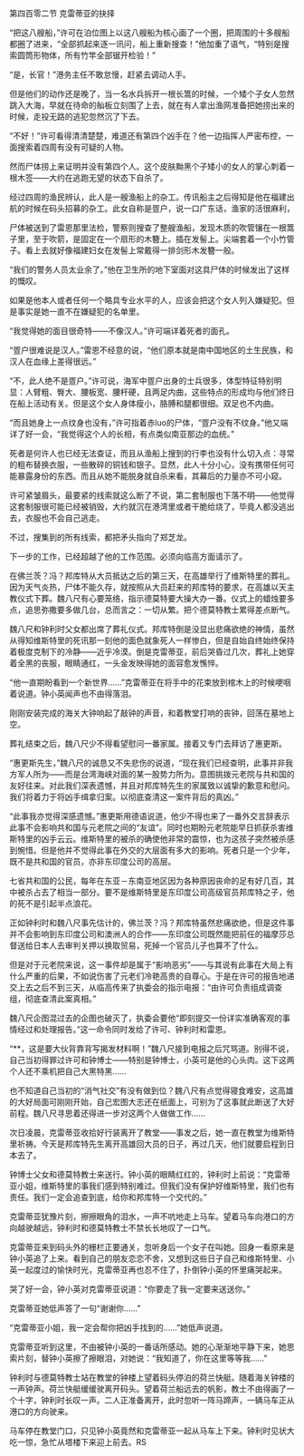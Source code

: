 

第四百零二节 克雷蒂亚的抉择

“把这八艘船，”许可在泊位图上以这八艘船为核心画了一个圈，把周围的十多艘船都圈了进来，“全部抓起来逐一讯问，船上重新搜查！”他加重了语气，“特别是搜索圆筒形物体，所有竹竿全部锯开检验！”

“是，长官！”港务主任不敢怠慢，赶紧去调动人手。

但是他们的动作还是晚了，当一名水兵拆开一根长篙的时候，一个矮个子女人忽然跳入大海，早就在待命的舢板立刻围了上去，就在有人拿出渔网准备把她捞出来的时候，走投无路的逃犯忽然沉了下去。

“不好！”许可看得清清楚楚，难道还有第四个凶手在？他一边指挥人严密布控，一面搜索着四周有没有可疑的人物。

然而尸体捞上来证明并没有第四个人。这个皮肤黝黑个子矮小的女人的掌心刺着一根木签――大约在逃跑无望的状态下自杀了。

经过四周的渔民辨认，此人是一艘渔船上的杂工。传讯船主之后得知是他在福建出航的时候在码头招募的杂工。此女自称是疍户，说一口广东话，渔家的活很麻利，

尸体被送到了雷恩那里法检，警察则搜查了整艘渔船，发现木质的吹管镶在一根篙子里，至于吹箭，是固定在一个扇形的木簪上。插在发髻上。尖端套着一个小竹管子。看上去就好像福建妇女在发髻上常戴得一排剑形木发簪一般。

“我们的警务人员太业余了。”他在卫生所的地下室面对这具尸体的时候发出了这样的慨叹。

如果是他本人或者任何一个略具专业水平的人，应该会把这个女人列入嫌疑犯。但是事实是她一直不在嫌疑犯的名单里。

“我觉得她的面目很奇特――不像汉人。”许可端详着死者的面孔。

“疍户很难说是汉人。”雷恩不经意的说，“他们原本就是南中国地区的土生民族，和汉人在血缘上差得很远。”

“不，此人绝不是疍户。”许可说，海军中疍户出身的士兵很多，体型特征特别明显：人臂粗、臀大、腰板宽、腰杆硬，且两足内曲，这些特点的形成均与他们终日在船上活动有关。但是这个女人身体瘦小，胳膊和腿都很细。双足也不内曲。

“而且她身上一点纹身也没有，”许可指着赤luo的尸体，“疍户没有不纹身。”他又端详了好一会，“我觉得这个人的长相，有点类似南亚那边的血统。”

死者是何许人也已经无法查证，而且从渔船上搜到的行李也没有什么切入点：寻常的粗布替换衣服，一些散碎的铜钱和银子。显然，此人十分小心，没有携带任何可能暴露身份的东西。而且从她不能脱身就自杀来看，其幕后的力量亦不可小窥。

许可紧皱眉头，最要紧的线索就这么断了不说，第二套制服也下落不明――他觉得这套制服很可能已经被销毁，大约就沉在港湾里或者干脆给烧了，毕竟人都没逃出去，衣服也不会自己逃走。

不过，搜集到的所有线索，都把矛头指向了郑芝龙。

下一步的工作，已经超越了他的工作范围。必须向临高方面请示了。

在佛兰茨？冯？邦库特从大员抵达之后的第三天，在高雄举行了维斯特里的葬礼。因为天气炎热，尸体不能久存，就按照从大员赶来的邦库特的要求，在高雄以天主教仪式下葬。魏八尺有心要笼络，指示德莫特要大操大办一番。仪式上的蜡烛要多点，追思弥撒要多做几台，总而言之：一切从繁。把个德莫特教士累得差点断气。

魏八尺和钟利时父女都出席了葬礼仪式。邦库特倒是没显出悲痛欲绝的神情，虽然从得知维斯特里的死讯那一刻他的面色就象死人一样惨白，但是自始自终始终保持着极度克制下的冷静――近乎冷漠。倒是克雷蒂亚，前后哭昏过几次，葬礼上她穿着全黑的丧服，眼睛通红，一头金发映得她的面容愈发憔悴。

“他一直期盼看到一个新世界……”克雷蒂亚在将手中的花束放到棺木上的时候哽咽着说道。钟小英闻声也不由得落泪。

刚刚安装完成的海关大钟响起了敲钟的声音，和着教堂打响的丧钟，回荡在墓地上空。

葬礼结束之后，魏八尺少不得看望慰问一番家属。接着又专门去拜访了惠更斯。

“惠更斯先生，”魏八尺的诚恳又不失悲伤的说道，“现在我们已经查明，此事并非我方军人所为――而是台湾海峡对面的某一股势力所为。意图挑拨元老院与共和国的友好往来。对此我们深表遗憾，并且对邦库特先生的家属致以诚挚的歉意和慰问。我们将着力于将凶手缉拿归案。以彻底查清这一案件背后的真凶。”

“此事我亦觉得深感遗憾。”惠更斯用德语说道，他少不得也来了一番外交言辞表示此事不会影响共和国与元老院之间的“友谊”。同时也期盼元老院能早日抓获杀害维斯特里的凶手云云。维斯特里的被杀的确使他非常的震惊，也为这孩子突然被杀感到惋惜。但是他并不觉得此事在外交的大层面有多大的影响。死者只是一个少年，既不是共和国的官员，亦非东印度公司的高层。

七省共和国的公民，每年在东亚－东南亚地区因为各种原因丧命的足有好几百，其中被杀占去了相当一部分。要不是维斯特里是东印度公司高级官员邦库特之子，他的死不是引起半点浪花。

正如钟利时和魏八尺事先估计的，佛兰茨？冯？邦库特虽然悲痛欲绝，但是这件事并不会影响到东印度公司和澳洲人的合作――东印度公司既然能把前任的福摩莎总督送给日本人去审判关押以换取贸易，死掉一个官员儿子也算不了什么。

但是对于元老院来说，这一事件却是属于“影响恶劣”――与其说有此事在大局上有什么严重的后果，不如说伤害了元老们冷艳高贵的自尊心。于是在许可的报告地递交上去之后不到三天，从临高传来了执委会的指示电报：“由许可负责组成调查组，彻底查清此案真相。”

魏八尺企图混过去的企图也破灭了，执委会要他“即刻提交一份详实准确客观的事情经过和处理报告。”这一命令同时发给了许可、钟利时和雷恩。

“**，这是要大伙背靠背写揭发材料啊！”魏八尺接到电报之后咒骂道。别得不说，自己当初得罪过许可和钟博士――特别是钟博士，小英可是他的心头肉。这下这两个人还不乘机把自己大黑特黑……

也不知道自己当初的“消气社交”有没有做到位？魏八尺有点觉得寝食难安，这高雄的大好局面可刚刚开始，自己宏图大志还在纸面上，可别为了这事就此断送了大好前程。魏八尺寻思着还得进一步对这两个人做做工作……

次日凌晨，克雷蒂亚收拾好行装离开了教堂――事发之后，她一直在教堂为维斯特里祈祷。今天是邦库特先生离开高雄回大员的日子，再过几天，他们就要启程到日本去了。

钟博士父女和德莫特教士来送行。钟小英的眼睛红红的，钟利时上前说：“克雷蒂亚小姐，维斯特里的事我们感到特别难过。但我们没有保护好维斯特里，我们也有责任。我们一定会追查到底，给你和邦库特一个交代的。”

克雷蒂亚犹豫片刻，擦擦眼角的泪水，一声不吭地走上马车。望着马车向港口的方向越驶越远，钟利时和德莫特教士不禁长长地叹了一口气。

克雷蒂亚来到码头外的栅栏正要通关，忽听身后一个女子在叫她。回身一看原来是钟小英追了上来。看到自己的朋友恋恋不舍，又想到这些日子自己和维斯特里、小英一起度过的愉快时光，克雷蒂亚再也忍不住了，扑倒钟小英的怀里痛哭起来。

哭了好一会，钟小英对克雷蒂亚说道：“你要走了我一定要来送送你。”

克雷蒂亚她低声答了一句“谢谢你……”

“克雷蒂亚小姐，我一定会帮你把凶手找到的……”她低声说道。

克雷蒂亚听到这里，不由被钟小英的一番话所感动。她的心渐渐地平静下来，她思索片刻，替钟小英擦了擦眼泪，对她说：“我知道了，你在这里等等我……”

钟利时与德莫特教士站在教堂的钟楼上望着码头停泊的荷兰快艇。随着海关钟楼的一声钟声。荷兰快艇缓缓驶离开码头。望着荷兰船远去的帆影，教士不由得画了一个十字，钟利时长叹一声。二人正准备离开，此时忽听一阵马蹄声，一辆马车正从港口的方向驶来。

马车停在教堂门口，只见钟小英竟然和克雷蒂亚一起从马车上下来。钟利时见状大吃一惊，急忙从塔楼下来迎上前去。RS

